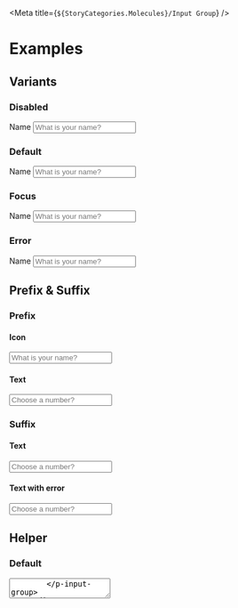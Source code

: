 
<Meta title={`${StoryCategories.Molecules}/Input Group`} />

<InputGroupDocs />

# Examples

## Variants

### Disabled

<Canvas>
    <div class="flex items-center h-32 px-10">
        <p-input-group disabled>
            <span slot="label">Name</span>
            <input slot="input" type="text" placeholder="What is your name?" />
        </p-input-group>
    </div>
</Canvas>

### Default

<Canvas>
    <div class="flex items-center h-32 px-10">
        <p-input-group>
            <span slot="label">Name</span>
            <input slot="input" type="text" placeholder="What is your name?" />
        </p-input-group>
    </div>
</Canvas>

### Focus

<Canvas>
    <div class="flex items-center h-32 px-10">
        <p-input-group focused>
            <span slot="label">Name</span>
            <input slot="input" type="text" placeholder="What is your name?" />
        </p-input-group>
    </div>
</Canvas>

### Error

<Canvas>
    <div class="flex items-center h-32 px-10">
        <p-input-group error="Invalid">
            <span slot="label">Name</span>
            <input slot="input" type="text" placeholder="What is your name?" />
        </p-input-group>
    </div>
</Canvas>

## Prefix & Suffix

### Prefix

#### Icon

<Canvas>
    <div class="flex items-center h-32 px-10">
        <p-input-group label="Name" icon="person">
            <input slot="input" type="text" placeholder="What is your name?" />
        </p-input-group>
    </div>
</Canvas>

#### Text

<Canvas>
    <div class="flex items-center h-32 px-10">
        <p-input-group label="Name" prefix="#">
            <input slot="input" type="number" placeholder="Choose a number?" />
        </p-input-group>
    </div>
</Canvas>

### Suffix

#### Text

<Canvas>
    <div class="flex items-center h-32 px-10">
        <p-input-group label="Name" suffix="#">
            <input slot="input" type="number" placeholder="Choose a number?" />
        </p-input-group>
    </div>
</Canvas>

#### Text with error

<Canvas>
    <div class="flex items-center h-32 px-10">
        <p-input-group label="Name" suffix="#" error="Not a number">
            <input slot="input" type="number" placeholder="Choose a number?" />
        </p-input-group>
    </div>
</Canvas>

## Helper

### Default

<Canvas>
    <div class="flex items-center h-32 px-10">
        <p-input-group helper="The on your birth certificate." label="Name">
            <textarea slot="input" placeholder="Tell me your story?" />
        </p-input-group>
    </div>
</Canvas>

### Slotted

<Canvas>
    <div class="flex items-center h-32 px-10">
        <p-input-group label="Name">
            <textarea slot="input" placeholder="Tell me your story?" />
            <span slot="helper">
                The name on your birth certificate. (slotted)
            </span>
        </p-input-group>
    </div>
</Canvas>

## Header

### Custom header item

<Canvas>
    <div class="flex items-center h-32 px-10">
        <p-input-group label="Password">
            <input
                slot="input"
                type="password"
                placeholder="What is your password?"
            />
            <p-button
                slot="header"
                variant="text"
                size="small"
                class="-mt-2 -mb-2"
            >
                Password forgotten?
            </p-button>
        </p-input-group>
    </div>
</Canvas>

### With helper

<Canvas>
    <div class="flex items-center h-32 px-10">
        <p-input-group label="Password" helper="I am helping!">
            <input
                slot="input"
                type="password"
                placeholder="What is your password?"
            />
            <p-button
                slot="header"
                variant="text"
                size="small"
                class="-mt-2 -mb-2"
            >
                Password forgotten?
            </p-button>
        </p-input-group>
    </div>
</Canvas>
